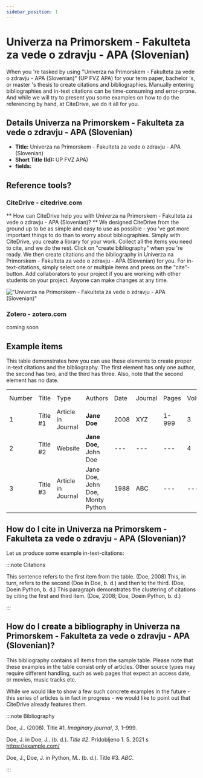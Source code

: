 ```yaml
---
sidebar_position: 1
---
```


# Univerza na Primorskem - Fakulteta za vede o zdravju - APA (Slovenian)

When you 're tasked by using "Univerza na Primorskem - Fakulteta za vede o zdravju - APA (Slovenian)" (UP FVZ APA) for your term paper, bachelor 's, or master 's thesis to create citations and bibliographies.
Manually entering bibliographies and in-text citations can be time-consuming and error-prone. And while we will try to present you some examples on how to do the referencing by hand, at CiteDrive, we do it all for you.

## Details  Univerza na Primorskem - Fakulteta za vede o zdravju - APA (Slovenian)
* **Title:** Univerza na Primorskem - Fakulteta za vede o zdravju - APA (Slovenian)
* **Short Title (Id):** UP FVZ APA)
* **fields:**

## Reference tools?
### CiteDrive - citedrive.com
** How can CiteDrive help you with Univerza na Primorskem - Fakulteta za vede o zdravju - APA (Slovenian)? **
We designed CiteDrive from the ground up to be as simple and easy to use as possible - you 've got more important things to do than to worry about bibliographies. Simply with CiteDrive, you create a library for your work. Collect all the items you need to cite, and we do the rest. Click on "create bibliography" when you 're ready. We then create citations and the bibliography in Univerza na Primorskem - Fakulteta za vede o zdravju - APA (Slovenian) for you. For in-text-citations, simply select one or multiple items and press on the "cite"-button. Add collaborators to your project if you are working with other students on your project. Anyone can make changes at any time.


!["Univerza na Primorskem - Fakulteta za vede o zdravju - APA (Slovenian)"](images/univerza-na-primorskem--fakulteta-za-vede-o-zdravju--apa-slovenian.svg "Choose Univerza na Primorskem - Fakulteta za vede o zdravju - APA (Slovenian) in the CiteDrive App")

### Zotero - zotero.com

coming soon

## Example items

This table demonstrates how you can use these elements to create proper in-text citations and the bibliography. The first element has only one author, the second has two, and the third has three. Also, note that the second element has no date.


<table>
  <tr>
   <td>Number
   </td>
   <td>Title
   </td>
   <td>Type
   </td>
   <td>Authors
   </td>
   <td>Date
   </td>
   <td>Journal
   </td>
   <td>Pages
   </td>
   <td>Volume
   </td>
   <td>Issue
   </td>
   <td>Access Date
   </td>
  </tr>
  <tr>
   <td>1
   </td>
   <td>Title #1
   </td>
   <td>Article in Journal
   </td>
   <td><strong>Jane Doe</strong>
   </td>
   <td>2008
   </td>
   <td>XYZ
   </td>
   <td>1-999
   </td>
   <td>3
   </td>
   <td>2
   </td>
   <td>--
   </td>
  </tr>
  <tr>
   <td>
2
   </td>
   <td>Title #2
   </td>
   <td>Website
   </td>
   <td><strong>Jane Doe, </strong>John Doe
   </td>
   <td>---
   </td>
   <td>---
   </td>
   <td>---
   </td>
   <td>4
   </td>
   <td>---
   </td>
   <td>2020-05-01
   </td>
  </tr>
  <tr>
   <td>3
   </td>
   <td>Title #3
   </td>
   <td>Article in Journal
   </td>
   <td>Jane Doe, John Doe, Monty Python
   </td>
   <td>1988
   </td>
   <td>ABC
   </td>
   <td>---
   </td>
   <td>---
   </td>
   <td>16
   </td>
   <td>---
   </td>
  </tr>
</table>



## How do I cite in  Univerza na Primorskem - Fakulteta za vede o zdravju - APA (Slovenian)?

Let us produce some example in-text-citations:

:::note Citations


This sentence refers to the first item from the table. (Doe, 2008) This, in turn, refers to the second (Doe in Doe, b. d.)
and then to the third.  (Doe, Doein Python, b. d.)
This paragraph demonstrates the clustering of citations by citing the first and third item. (Doe, 2008; Doe, Doein Python, b. d.)

:::

## How do I create a bibliography in Univerza na Primorskem - Fakulteta za vede o zdravju - APA (Slovenian)?

This bibliography contains all items from the sample table. Please note that these examples in the table consist only of articles. Other source types may require different handling, such as web pages that expect an access date, or movies, music tracks etc.

While we would like to show a few such concrete examples in the future - this series of articles is in fact in progress - we would like to point out that CiteDrive already features them.

:::note Bibliography

Doe, J..  (2008). Title #1. <i>Imaginary journal</i>, <i>3</i>, 1–999.

Doe, J. in Doe, J..  (b. d.). <i>Title #2</i>. Pridobljeno  1. 5. 2021 s https://example.com/

Doe, J., Doe, J. in Python, M..  (b. d.). Title #3. <i>ABC</i>.



:::


        